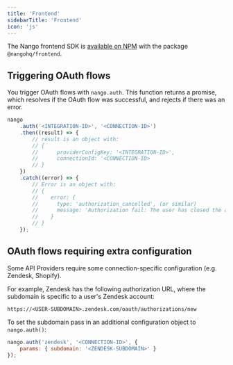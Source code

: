 ```yaml
---
title: 'Frontend'
sidebarTitle: 'Frontend'
icon: 'js'
---
```


The Nango frontend SDK is
[available on NPM](https://www.npmjs.com/package/@nangohq/frontend) with the
package `@nangohq/frontend`.

## Triggering OAuth flows

You trigger OAuth flows with `nango.auth`. This function returns a promise,
which resolves if the OAuth flow was successful, and rejects if there was an
error.

```js
nango
    .auth('<INTEGRATION-ID>', '<CONNECTION-ID>')
    .then((result) => {
        // result is an object with:
        // {
        //      providerConfigKey: '<INTEGRATION-ID>',
        //      connectionId: '<CONNECTION-ID>
        // }
    })
    .catch((error) => {
        // Error is an object with:
        // {
        //    error: {
        //      type: 'authorization_cancelled', (or similar)
        //      message: 'Authorization fail: The user has closed the authorization modal before the process was complete.'  (or similar)
        //    }
        // }
    });
```

## OAuth flows requiring extra configuration

Some API Providers require some connection-specific configuration (e.g. Zendesk,
Shopify).

For example, Zendesk has the following authorization URL, where the subdomain is
specific to a user's Zendesk account:

```
https://<USER-SUBDOMAIN>.zendesk.com/oauth/authorizations/new
```

To set the subdomain pass in an additional configuration object to
`nango.auth()`:

```js
nango.auth('zendesk', '<CONNECTION-ID>', {
    params: { subdomain: '<ZENDESK-SUBDOMAIN>' }
});
```

